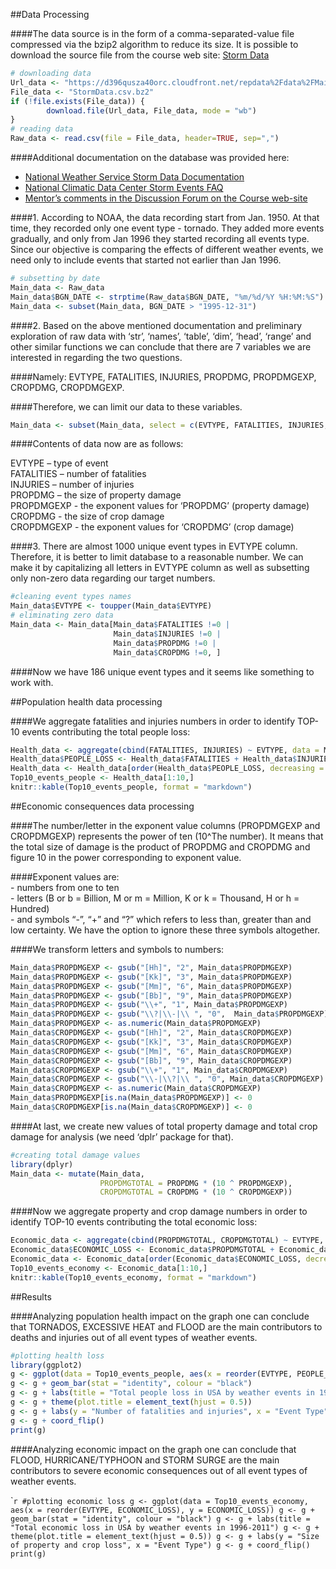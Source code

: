 ##Data Processing  




####The data source is in the form of a comma-separated-value file compressed via the bzip2 algorithm to reduce its size. It is possible to download the source file from the course web site: [Storm Data](https://d396qusza40orc.cloudfront.net/repdata%2Fdata%2FStormData.csv.bz2)


```r
# downloading data
Url_data <- "https://d396qusza40orc.cloudfront.net/repdata%2Fdata%2FMain_data.csv.bz2"
File_data <- "StormData.csv.bz2"
if (!file.exists(File_data)) {
        download.file(Url_data, File_data, mode = "wb")
}
# reading data
Raw_data <- read.csv(file = File_data, header=TRUE, sep=",")
```

####Additional documentation on the database was provided here:  

- [National Weather Service Storm Data Documentation](https://d396qusza40orc.cloudfront.net/repdata%2Fpeer2_doc%2Fpd01016005curr.pdf)
- [National Climatic Data Center Storm Events FAQ](https://d396qusza40orc.cloudfront.net/repdata%2Fpeer2_doc%2FNCDC%20Storm%20Events-FAQ%20Page.pdf)
- [Mentor’s comments in the Discussion Forum on the Course web-site](https://www.coursera.org/learn/reproducible-research/discussions/weeks/4/threads/IdtP_JHzEeaePQ71AQUtYw)  


####1.	According to NOAA, the data recording start from Jan. 1950. At that time, they recorded only one event type - tornado. They added more events gradually, and only from Jan 1996 they started recording all events type. Since our objective is comparing the effects of different weather events, we need only to include events that started not earlier than Jan 1996.  


```r
# subsetting by date
Main_data <- Raw_data
Main_data$BGN_DATE <- strptime(Raw_data$BGN_DATE, "%m/%d/%Y %H:%M:%S")
Main_data <- subset(Main_data, BGN_DATE > "1995-12-31")
```



####2.	Based on the above mentioned documentation and preliminary exploration of raw data with ‘str’, ‘names’, ‘table’, ‘dim’, ‘head’, ‘range’ and other similar functions we can conclude that there are 7 variables we are interested in regarding the two questions.  

####Namely: EVTYPE, FATALITIES, INJURIES, PROPDMG, PROPDMGEXP, CROPDMG, CROPDMGEXP.  

####Therefore, we can limit our data to these variables.  

```r
Main_data <- subset(Main_data, select = c(EVTYPE, FATALITIES, INJURIES, PROPDMG, PROPDMGEXP, CROPDMG, CROPDMGEXP))
```



####Contents of data now are as follows:  
  
EVTYPE – type of event  
FATALITIES – number of fatalities  
INJURIES – number of injuries  
PROPDMG – the size of property damage  
PROPDMGEXP - the exponent values for 'PROPDMG' (property damage)  
CROPDMG - the size of crop damage  
CROPDMGEXP - the exponent values for 'CROPDMG' (crop damage)  



####3.	There are almost 1000 unique event types in EVTYPE column. Therefore, it is better to limit database to a reasonable number. We can make it by capitalizing all letters in EVTYPE column as well as subsetting only non-zero data regarding our target numbers.  

```r
#cleaning event types names
Main_data$EVTYPE <- toupper(Main_data$EVTYPE)
# eliminating zero data
Main_data <- Main_data[Main_data$FATALITIES !=0 | 
                       Main_data$INJURIES !=0 | 
                       Main_data$PROPDMG !=0 | 
                       Main_data$CROPDMG !=0, ]
```
  
####Now we have 186 unique event types and it seems like something to work with. 
  

##Population health data processing  


####We aggregate fatalities and injuries numbers in order to identify TOP-10 events contributing the total people loss:


```r
Health_data <- aggregate(cbind(FATALITIES, INJURIES) ~ EVTYPE, data = Main_data, FUN=sum)
Health_data$PEOPLE_LOSS <- Health_data$FATALITIES + Health_data$INJURIES
Health_data <- Health_data[order(Health_data$PEOPLE_LOSS, decreasing = TRUE), ]
Top10_events_people <- Health_data[1:10,]
knitr::kable(Top10_events_people, format = "markdown")
```



##Economic consequences data processing  


####The number/letter in the exponent value columns (PROPDMGEXP and CROPDMGEXP) represents the power of ten (10^The number). It means that the total size of damage is the product of PROPDMG and CROPDMG and figure 10 in the power corresponding to exponent value.  



####Exponent values are:  
- numbers from one to ten  
- letters  (B or b = Billion, M or m = Million, K or k = Thousand, H or h = Hundred)  
- and symbols "-", "+" and "?" which refers to less than, greater than and low certainty. We have the option to ignore these three symbols altogether.  


####We transform letters and symbols to numbers:

```r
Main_data$PROPDMGEXP <- gsub("[Hh]", "2", Main_data$PROPDMGEXP)
Main_data$PROPDMGEXP <- gsub("[Kk]", "3", Main_data$PROPDMGEXP)
Main_data$PROPDMGEXP <- gsub("[Mm]", "6", Main_data$PROPDMGEXP)
Main_data$PROPDMGEXP <- gsub("[Bb]", "9", Main_data$PROPDMGEXP)
Main_data$PROPDMGEXP <- gsub("\\+", "1", Main_data$PROPDMGEXP)
Main_data$PROPDMGEXP <- gsub("\\?|\\-|\\ ", "0",  Main_data$PROPDMGEXP)
Main_data$PROPDMGEXP <- as.numeric(Main_data$PROPDMGEXP)
Main_data$CROPDMGEXP <- gsub("[Hh]", "2", Main_data$CROPDMGEXP)
Main_data$CROPDMGEXP <- gsub("[Kk]", "3", Main_data$CROPDMGEXP)
Main_data$CROPDMGEXP <- gsub("[Mm]", "6", Main_data$CROPDMGEXP)
Main_data$CROPDMGEXP <- gsub("[Bb]", "9", Main_data$CROPDMGEXP)
Main_data$CROPDMGEXP <- gsub("\\+", "1", Main_data$CROPDMGEXP)
Main_data$CROPDMGEXP <- gsub("\\-|\\?|\\ ", "0", Main_data$CROPDMGEXP)
Main_data$CROPDMGEXP <- as.numeric(Main_data$CROPDMGEXP)
Main_data$PROPDMGEXP[is.na(Main_data$PROPDMGEXP)] <- 0
Main_data$CROPDMGEXP[is.na(Main_data$CROPDMGEXP)] <- 0
```
  
  


####At last, we create new values of total property damage and total crop damage for analysis (we need ‘dplr’ package for that).  

```r
#creating total damage values
library(dplyr)
Main_data <- mutate(Main_data, 
                    PROPDMGTOTAL = PROPDMG * (10 ^ PROPDMGEXP), 
                    CROPDMGTOTAL = CROPDMG * (10 ^ CROPDMGEXP))
```
  
  

####Now we aggregate property and crop damage numbers in order to identify TOP-10 events contributing the total economic loss:

```r
Economic_data <- aggregate(cbind(PROPDMGTOTAL, CROPDMGTOTAL) ~ EVTYPE, data = Main_data, FUN=sum)
Economic_data$ECONOMIC_LOSS <- Economic_data$PROPDMGTOTAL + Economic_data$CROPDMGTOTAL
Economic_data <- Economic_data[order(Economic_data$ECONOMIC_LOSS, decreasing = TRUE), ]
Top10_events_economy <- Economic_data[1:10,]
knitr::kable(Top10_events_economy, format = "markdown")
```



##Results  
  

####Analyzing population health impact on the graph one can conclude that TORNADOS, EXCESSIVE HEAT and FLOOD are the main contributors to deaths and injuries out of all event types of weather events.  
  

```r
#plotting health loss
library(ggplot2)
g <- ggplot(data = Top10_events_people, aes(x = reorder(EVTYPE, PEOPLE_LOSS), y = PEOPLE_LOSS))
g <- g + geom_bar(stat = "identity", colour = "black")
g <- g + labs(title = "Total people loss in USA by weather events in 1996-2011")
g <- g + theme(plot.title = element_text(hjust = 0.5))
g <- g + labs(y = "Number of fatalities and injuries", x = "Event Type")
g <- g + coord_flip()
print(g)
```
  
  

####Analyzing economic impact on the graph one can conclude that FLOOD, HURRICANE/TYPHOON and STORM SURGE are the main contributors to severe economic consequences out of all event types of weather events. 

```r
#plotting economic loss
g <- ggplot(data = Top10_events_economy, aes(x = reorder(EVTYPE, ECONOMIC_LOSS), y = ECONOMIC_LOSS))
g <- g + geom_bar(stat = "identity", colour = "black")
g <- g + labs(title = "Total economic loss in USA by weather events in 1996-2011")
g <- g + theme(plot.title = element_text(hjust = 0.5))
g <- g + labs(y = "Size of property and crop loss", x = "Event Type")
g <- g + coord_flip()
print(g)
``
